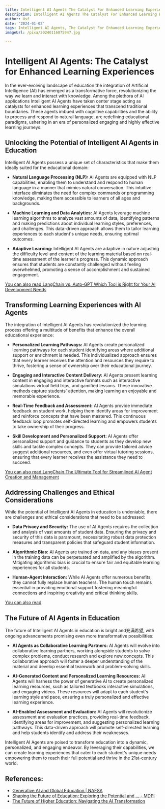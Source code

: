 ```yaml
---
title: Intelligent AI Agents The Catalyst For Enhanced Learning Experiences
description: Intelligent AI Agents The Catalyst For Enhanced Learning Experiences
author: Usf
date: '2024-01-02'
tags: Intelligent AI Agents, The Catalyst For Enhanced Learning Experiences
imageUrl: /pixa/20240116075947.jpg

---
```

# Intelligent AI Agents: The Catalyst for Enhanced Learning Experiences

In the ever-evolving  landscape of education the integration of Artificial Intelligence (AI) has emerged as a transformative force, revolutionizing the way  we learn and interact with knowledge. Among the  plethora of AI applications Intelligent AI Agents have taken center stage acting as catalysts for enhanced learning experiences that transcend traditional boundaries. These agents  imbued with  cognitive capabilities and the ability to  process and  respond to natural language, are redefining educational paradigms, ushering in an era of  personalized engaging and highly effective learning journeys.

## Unlocking the Potential of Intelligent AI Agents in Education

Intelligent AI  Agents possess a unique set of characteristics that  make  them ideally suited for the  educational domain:

* **Natural Language Processing (NLP):** AI Agents are equipped with NLP capabilities, enabling them to understand and  respond to  human language in a manner that mimics natural conversation. This intuitive interface eliminates the need for complex commands or  programming knowledge, making them  accessible to learners of all  ages and backgrounds.

*  **Machine Learning and Data Analytics:** AI Agents leverage machine learning algorithms to analyze vast  amounts of data, identifying patterns and making predictions about individual learning styles, preferences, and challenges. This data-driven approach allows them to tailor learning experiences to each student's unique needs,  ensuring  optimal  outcomes.

* **Adaptive  Learning:** Intelligent AI Agents are adaptive  in nature adjusting the difficulty level  and content of the learning material based on real-time assessment  of the learner's  progress. This dynamic approach ensures that students are constantly challenged without feeling overwhelmed, promoting a sense of accomplishment and sustained engagement.

[You can also read LangChain vs. Auto-GPT Which Tool is Right for Your AI Development Needs](LangChain%20vs.%20Auto-GPT%20Which%20Tool%20is%20Right%20for%20Your%20AI%20Development%20Needs)


## Transforming Learning Experiences with AI Agents

The integration of Intelligent AI  Agents has revolutionized the learning  process offering a multitude of benefits that enhance the overall educational experience:

* **Personalized Learning Pathways:** AI Agents create personalized learning pathways for each student identifying  areas where additional  support  or enrichment is needed. This individualized approach ensures that every learner receives the  attention and  resources they require to thrive, fostering a sense of ownership over their educational journey.

* **Engaging and  Interactive Content Delivery:**  AI Agents present learning content in engaging and interactive formats such as interactive simulations virtual field trips, and gamified lessons. These innovative methods capture students' attention,  making learning an enjoyable and memorable experience.

* **Real-Time Feedback and Assessment:** AI  Agents provide immediate feedback on  student work, helping them  identify areas for improvement and reinforce concepts that have been mastered. This continuous feedback loop promotes self-directed learning and empowers students to take ownership of their progress.

* **Skill Development and Personalized Support:** AI Agents  offer personalized support and guidance to students as they  develop  new skills and tackle complex concepts. They can provide tailored advice suggest  additional resources, and even offer virtual tutoring sessions, ensuring that every learner receives the assistance  they need to succeed.

[You  can also read  LangChain The Ultimate Tool for Streamlined AI Agent Creation and Management](LangChain%20The%20Ultimate%20Tool%20for%20Streamlined%20AI%20Agent%20Creation%20and%20Management)


## Addressing Challenges and Ethical Considerations

While  the potential of Intelligent AI Agents in education is undeniable, there are challenges and ethical considerations that need to be addressed:

* **Data Privacy and Security:** The use of AI Agents requires the collection and analysis of vast amounts of  student data. Ensuring the privacy and security of this data is paramount, necessitating robust data protection measures and transparent policies that safeguard student information.

* **Algorithmic Bias:** AI  Agents are trained on data, and any biases  present in the training data  can be  perpetuated and amplified by the algorithm.  Mitigating algorithmic  bias is crucial to ensure fair and equitable learning experiences for all students.

* **Human-Agent Interaction:** While AI  Agents offer numerous benefits, they cannot fully replace human teachers. The human touch remains  essential  in providing emotional support fostering meaningful connections and inspiring  creativity and critical thinking skills.

[You can also read ]()


## The Future of  AI Agents in  Education

The future of Intelligent AI Agents  in education is bright and充满希望, with ongoing advancements promising even more transformative possibilities:

* **AI Agents as Collaborative Learning  Partners:** AI Agents will evolve into collaborative  learning partners, working alongside students to solve  complex problems, conduct research and explore new concepts.  This  collaborative approach will foster a deeper understanding of the material and develop essential  teamwork and problem-solving skills.

* **AI-Generated  Content and Personalized Learning Resources:** AI  Agents will harness the power  of generative AI to create  personalized learning resources, such as tailored  textbooks interactive simulations, and engaging videos. These  resources will adapt to each student's learning style and pace, ensuring a truly personalized and effective learning experience.

* **AI-Enabled  Assessment and Evaluation:** AI Agents will revolutionize assessment and  evaluation practices, providing real-time feedback, identifying  areas for improvement, and suggesting personalized learning pathways. This data-driven approach will promote self-directed learning and help students identify and address their weaknesses.

Intelligent AI Agents are poised to  transform education into  a dynamic, personalized, and engaging endeavor.  By leveraging their capabilities, we can create  learning experiences that cater to each student's unique needs empowering them to  reach their  full potential and thrive in the 21st-century world.

## References:
- [Generative AI and Global Education | NAFSA](https://www.nafsa.org/ie-magazine/2024/1/10/generative-ai-and-global-education)
- [Shaping the Future of Education: Exploring the Potential and ... - MDPI](https://www.mdpi.com/2227-7102/13/7/692)
- [The Future of Higher Education: Navigating the AI Transformation](https://www.linkedin.com/pulse/future-higher-education-navigating-ai-transformation-rajaratnam)
